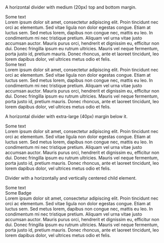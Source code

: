 
<Meta title="Layout/Divider" component={Divider} />

A horizontal divider with medium (20px) top and bottom margin.

<Canvas>
	<Story name="Divider">
		<div>
			<div>Some text</div>
			<Divider marginSize="m" />
			<div>
				Lorem ipsum dolor sit amet, consectetur adipiscing elit. Proin
				tincidunt nec orci ac elementum. Sed vitae ligula non dolor
				egestas congue. Etiam at luctus sem. Sed metus lorem, dapibus
				non congue nec, mattis eu leo. In condimentum mi nec tristique
				pretium. Aliquam vel urna vitae justo accumsan auctor. Mauris
				purus orci, hendrerit et dignissim eu, efficitur non dui. Donec
				fringilla ipsum eu rutrum ultricies. Mauris vel neque fermentum,
				porta justo id, pretium mauris. Donec rhoncus, ante et laoreet
				tincidunt, leo lorem dapibus dolor, vel ultrices metus odio et
				felis.
			</div>
		</div>
	</Story>
</Canvas>

<Canvas>
	<Story name="L Margin">
		<div>
			<div>Some text</div>
			<Divider marginSizeTop="l" />
			<div>
				Lorem ipsum dolor sit amet, consectetur adipiscing elit. Proin
				tincidunt nec orci ac elementum. Sed vitae ligula non dolor
				egestas congue. Etiam at luctus sem. Sed metus lorem, dapibus
				non congue nec, mattis eu leo. In condimentum mi nec tristique
				pretium. Aliquam vel urna vitae justo accumsan auctor. Mauris
				purus orci, hendrerit et dignissim eu, efficitur non dui. Donec
				fringilla ipsum eu rutrum ultricies. Mauris vel neque fermentum,
				porta justo id, pretium mauris. Donec rhoncus, ante et laoreet
				tincidunt, leo lorem dapibus dolor, vel ultrices metus odio et
				felis.
			</div>
		</div>
	</Story>
</Canvas>

A horizontal divider with extra-large (40px) margin below it.

<Canvas>
	<Story name="XL Margin">
		<div>
			<div>Some text</div>
			<Divider marginSizeBottom="xl" />
			<div>
				Lorem ipsum dolor sit amet, consectetur adipiscing elit. Proin
				tincidunt nec orci ac elementum. Sed vitae ligula non dolor
				egestas congue. Etiam at luctus sem. Sed metus lorem, dapibus
				non congue nec, mattis eu leo. In condimentum mi nec tristique
				pretium. Aliquam vel urna vitae justo accumsan auctor. Mauris
				purus orci, hendrerit et dignissim eu, efficitur non dui. Donec
				fringilla ipsum eu rutrum ultricies. Mauris vel neque fermentum,
				porta justo id, pretium mauris. Donec rhoncus, ante et laoreet
				tincidunt, leo lorem dapibus dolor, vel ultrices metus odio et
				felis.
			</div>
		</div>
	</Story>
</Canvas>

Divider with a horizontally and vertically centered child element.

<Canvas>
	<Story name="Centered Badge">
		<div>
			<div>Some text</div>
			<Divider marginSize="m">
				<div style={{ background: "yellow", padding: "5px 10px" }}>
					Some Badge
				</div>
			</Divider>
			<div>
				Lorem ipsum dolor sit amet, consectetur adipiscing elit. Proin
				tincidunt nec orci ac elementum. Sed vitae ligula non dolor
				egestas congue. Etiam at luctus sem. Sed metus lorem, dapibus
				non congue nec, mattis eu leo. In condimentum mi nec tristique
				pretium. Aliquam vel urna vitae justo accumsan auctor. Mauris
				purus orci, hendrerit et dignissim eu, efficitur non dui. Donec
				fringilla ipsum eu rutrum ultricies. Mauris vel neque fermentum,
				porta justo id, pretium mauris. Donec rhoncus, ante et laoreet
				tincidunt, leo lorem dapibus dolor, vel ultrices metus odio et
				felis.
			</div>
		</div>
	</Story>
</Canvas>
